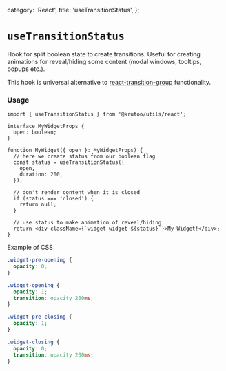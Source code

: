 
  category: 'React',
  title: 'useTransitionStatus',
};

# `useTransitionStatus`

<div style={{ marginBottom: '20px' }}>
  <UseTransitionStatusDemo />
</div>

Hook for split boolean state to create transitions.
Useful for creating animations for reveal/hiding some content (modal windows, tooltips, popups etc.).

This hook is universal alternative to [react-transition-group](https://github.com/reactjs/react-transition-group) functionality.

### Usage

```tsx
import { useTransitionStatus } from '@krutoo/utils/react';

interface MyWidgetProps {
  open: boolean;
}

function MyWidget({ open }: MyWidgetProps) {
  // here we create status from our boolean flag
  const status = useTransitionStatus({
    open,
    duration: 200,
  });

  // don't render content when it is closed
  if (status === 'closed') {
    return null;
  }

  // use status to make animation of reveal/hiding
  return <div className={`widget widget-${status}`}>My Widget!</div>;
}
```

Example of CSS

```css
.widget-pre-opening {
  opacity: 0;
}

.widget-opening {
  opacity: 1;
  transition: opacity 200ms;
}

.widget-pre-closing {
  opacity: 1;
}

.widget-closing {
  opacity: 0;
  transition: opacity 200ms;
}
```
